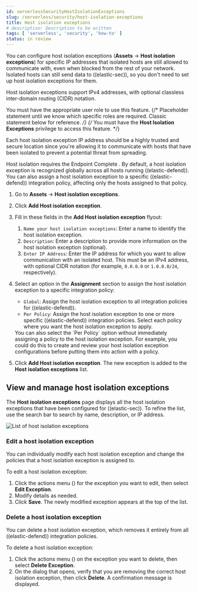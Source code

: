 ```yaml
---
id: serverlessSecurityHostIsolationExceptions
slug: /serverless/security/host-isolation-exceptions
title: Host isolation exceptions
# description: Description to be written
tags: [ 'serverless', 'security', 'how-to' ]
status: in review
---
```


<DocBadge template="technical preview" />
<div id="host-isolation-exceptions"></div>

You can configure host isolation exceptions (**Assets** → **Host isolation exceptions**) for specific IP addresses that <DocLink id="serverlessSecurityHostIsolationOv">isolated hosts</DocLink> are still allowed to communicate with, even when blocked from the rest of your network. Isolated hosts can still send data to ((elastic-sec)), so you don't need to set up host isolation exceptions for them.

Host isolation exceptions support IPv4 addresses, with optional classless inter-domain routing (CIDR) notation.

<DocCallOut title="Requirements">

You must have the appropriate user role to use this feature.
{/* Placeholder statement until we know which specific roles are required. Classic statement below for reference. */}
{/* You must have the **Host Isolation Exceptions** <DocLink id="serverlessSecurityEndpointManagementReq">privilege</DocLink> to access this feature. */}

</DocCallOut>

<DocCallOut title="Important" color="warning">
Each host isolation exception IP address should be a highly trusted and secure location since you're allowing it to communicate with hosts that have been isolated to prevent a potential threat from spreading.
</DocCallOut>

Host isolation requires the Endpoint Complete <DocLink id="serverlessGeneralManageProject" text="project feature"/>. By default, a host isolation exception is recognized globally across all hosts running ((elastic-defend)). You can also assign a host isolation exception to a specific ((elastic-defend)) integration policy, affecting only the hosts assigned to that policy.

1. Go to **Assets** → **Host isolation exceptions**.
1. Click **Add Host isolation exception**.
1. Fill in these fields in the **Add Host isolation exception** flyout:
    1. `Name your host isolation exceptions`: Enter a name to identify the host isolation exception.
    1. `Description`: Enter a description to provide more information on the host isolation exception (optional).
    1. `Enter IP Address`: Enter the IP address for which you want to allow communication with an isolated host. This must be an IPv4 address, with optional CIDR notation (for example, `0.0.0.0` or `1.0.0.0/24`, respectively).
1. Select an option in the **Assignment** section to assign the host isolation exception to a specific integration policy:

    * `Global`: Assign the host isolation exception to all integration policies for ((elastic-defend)).
    * `Per Policy`: Assign the host isolation exception to one or more specific ((elastic-defend)) integration policies. Select each policy where you want the host isolation exception to apply.
    <DocCallOut title="Note">
    You can also select the `Per Policy` option without immediately assigning a policy to the host isolation exception. For example, you could do this to create and review your host isolation exception configurations before putting them into action with a policy.
    </DocCallOut>
1. Click **Add Host isolation exception**. The new exception is added to the **Host isolation exceptions** list.

<div id="manage-host-isolation-exceptions"></div>

## View and manage host isolation exceptions

The **Host isolation exceptions** page displays all the host isolation exceptions that have been configured for ((elastic-sec)). To refine the list, use the search bar to search by name, description, or IP address.

![List of host isolation exceptions](../images/host-isolation-exceptions/-management-admin-host-isolation-exceptions-ui.png)

<div id="edit-host-isolation-exception"></div>

### Edit a host isolation exception
You can individually modify each host isolation exception and change the policies that a host isolation exception is assigned to.

To edit a host isolation exception:

1. Click the actions menu (<DocIcon type="boxesHorizontal" title="Actions menu icon" />) for the exception you want to edit, then select **Edit Exception**.
1. Modify details as needed.
1. Click **Save**. The newly modified exception appears at the top of the list.

<div id="delete-host-isolation-exception"></div>

### Delete a host isolation exception
You can delete a host isolation exception, which removes it entirely from all ((elastic-defend)) integration policies.

To delete a host isolation exception:

1. Click the actions menu (<DocIcon type="boxesHorizontal" title="Actions menu icon" />) on the exception you want to delete, then select **Delete Exception**.
1. On the dialog that opens, verify that you are removing the correct host isolation exception, then click **Delete**. A confirmation message is displayed.

